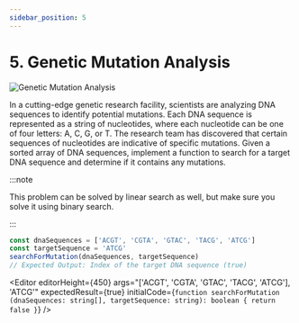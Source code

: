 ```yaml
---
sidebar_position: 5
---
```



# 5. Genetic Mutation Analysis

![Genetic Mutation Analysis](./img/2-1-5.png)

In a cutting-edge genetic research facility, scientists are analyzing DNA sequences to identify potential mutations.
Each DNA sequence is represented as a string of nucleotides, where each nucleotide can be one of four letters: A, C, G,
or T. The research team has discovered that certain sequences of nucleotides are indicative of specific mutations.
Given a sorted array of DNA sequences, implement a function to search for a target DNA sequence and determine if it
contains any mutations.

:::note

This problem can be solved by linear search as well, but make sure you solve it using binary search.

:::

```typescript
const dnaSequences = ['ACGT', 'CGTA', 'GTAC', 'TACG', 'ATCG']
const targetSequence = 'ATCG'
searchForMutation(dnaSequences, targetSequence)
// Expected Output: Index of the target DNA sequence (true)
```

<Editor
  editorHeight={450}
  args="['ACGT', 'CGTA', 'GTAC', 'TACG', 'ATCG'], 'ATCG'"
  expectedResult={true}
  initialCode={`function searchForMutation (dnaSequences: string[], targetSequence: string): boolean {
  return false
}`} />
